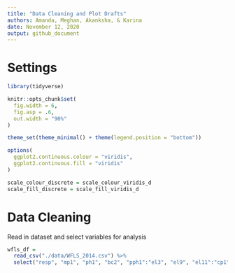 ```yaml
---
title: "Data Cleaning and Plot Drafts"
authors: Amanda, Meghan, Akanksha, & Karina
date: November 12, 2020
output: github_document
---
```


# Settings

```r
library(tidyverse)

knitr::opts_chunk$set(
  fig.width = 6,
  fig.asp = .6,
  out.width = "90%"
)

theme_set(theme_minimal() + theme(legend.position = "bottom"))

options(
  ggplot2.continuous.colour = "viridis",
  ggplot2.continuous.fill = "viridis"
)

scale_colour_discrete = scale_colour_viridis_d
scale_fill_discrete = scale_fill_viridis_d
```

# Data Cleaning

Read in dataset and select variables for analysis

```r
wfls_df = 
  read_csv("./data/WFLS_2014.csv") %>% 
  select("resp", "mp1", "ph1", "bc2", "pph1":"el3", "el9", "el11":"cp1", "mh1", "mh4", "cc1", "fixd2":"d7", "st2":"es4", "SAMP_WEIGHT", "POP_WEIGHT", "stratum")
```

